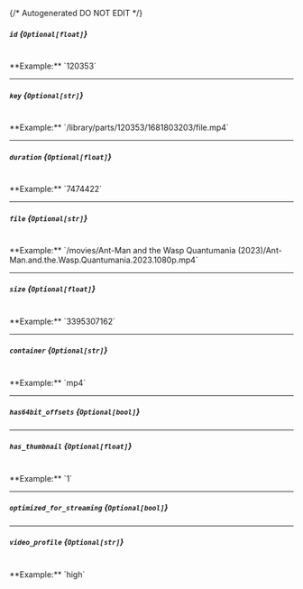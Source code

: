 {/* Autogenerated DO NOT EDIT  */}
##### `id` *{`Optional[float]`}*
<br/>
**Example:** `120353`

---
##### `key` *{`Optional[str]`}*
<br/>
**Example:** `/library/parts/120353/1681803203/file.mp4`

---
##### `duration` *{`Optional[float]`}*
<br/>
**Example:** `7474422`

---
##### `file` *{`Optional[str]`}*
<br/>
**Example:** `/movies/Ant-Man and the Wasp Quantumania (2023)/Ant-Man.and.the.Wasp.Quantumania.2023.1080p.mp4`

---
##### `size` *{`Optional[float]`}*
<br/>
**Example:** `3395307162`

---
##### `container` *{`Optional[str]`}*
<br/>
**Example:** `mp4`

---
##### `has64bit_offsets` *{`Optional[bool]`}*

---
##### `has_thumbnail` *{`Optional[float]`}*
<br/>
**Example:** `1`

---
##### `optimized_for_streaming` *{`Optional[bool]`}*

---
##### `video_profile` *{`Optional[str]`}*
<br/>
**Example:** `high`


